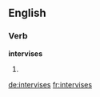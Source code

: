 ==English==

===Verb===
'''intervises'''

# {{third-person singular of|[[intervise]]}}

[[de:intervises]]
[[fr:intervises]]
